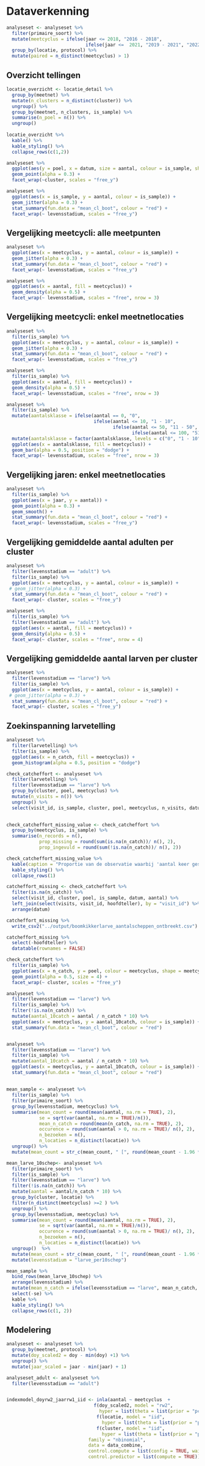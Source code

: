 

# Dataverkenning

```r

analyseset <- analyseset %>%
  filter(primaire_soort) %>%
  mutate(meetcyclus = ifelse(jaar <= 2018, "2016 - 2018",
                             ifelse(jaar <=  2021, "2019 - 2021", "2022 - 2024"))) %>%
  group_by(locatie, protocol) %>%
  mutate(paired = n_distinct(meetcyclus) > 1)

```

## Overzicht tellingen

```r
locatie_overzicht <- locatie_detail %>%
  group_by(meetnet) %>%
  mutate(n_clusters = n_distinct(cluster)) %>%
  ungroup() %>%
  group_by(meetnet, n_clusters, is_sample) %>%
  summarise(n_poel = n()) %>%
  ungroup()
  
locatie_overzicht %>%
  kable() %>%
  kable_styling() %>%
  collapse_rows(c(1,2))
```





```r

analyseset %>%
  ggplot(aes(y = poel, x = datum, size = aantal, colour = is_sample, shape = levensstadium)) +
  geom_point(alpha = 0.3) +
  facet_wrap(~cluster, scales = "free_y")
```
```r
analyseset %>%
  ggplot(aes(x = is_sample, y = aantal, colour = is_sample)) +
  geom_jitter(alpha = 0.3) +
  stat_summary(fun.data = "mean_cl_boot", colour = "red") +
  facet_wrap(~ levensstadium, scales = "free_y")
```



## Vergelijking meetcycli: alle meetpunten



```r
analyseset %>%
  ggplot(aes(x = meetcyclus, y = aantal, colour = is_sample)) +
  geom_jitter(alpha = 0.3) +
  stat_summary(fun.data = "mean_cl_boot", colour = "red") +
  facet_wrap(~ levensstadium, scales = "free_y")
```

```r
analyseset %>%
  ggplot(aes(x = aantal, fill = meetcyclus)) +
  geom_density(alpha = 0.5) +
  facet_wrap(~ levensstadium, scales = "free", nrow = 3)
```


## Vergelijking meetcycli: enkel meetnetlocaties


```r
analyseset %>%
  filter(is_sample) %>%
  ggplot(aes(x = meetcyclus, y = aantal, colour = is_sample)) +
  geom_jitter(alpha = 0.3) +
  stat_summary(fun.data = "mean_cl_boot", colour = "red") +
  facet_wrap(~ levensstadium, scales = "free_y")
```
```r
analyseset %>%
  filter(is_sample) %>%
  ggplot(aes(x = aantal, fill = meetcyclus)) +
  geom_density(alpha = 0.5) +
  facet_wrap(~ levensstadium, scales = "free", nrow = 3)
```

```r
analyseset %>%
  filter(is_sample) %>%
  mutate(aantalsklasse = ifelse(aantal == 0, "0", 
                                ifelse(aantal <= 10, "1 - 10", 
                                       ifelse(aantal <= 50, "11 - 50",
                                              ifelse(aantal <= 100, "51 - 100", "> 100"))))) %>%
  mutate(aantalsklasse = factor(aantalsklasse, levels = c("0", "1 - 10", "11 - 50", "51 - 100", "> 100"))) %>%
  ggplot(aes(x = aantalsklasse, fill = meetcyclus)) +
  geom_bar(alpha = 0.5, position = "dodge") +
  facet_wrap(~ levensstadium, scales = "free", nrow = 3)
```



## Vergelijking jaren: enkel meetnetlocaties


```r
analyseset %>%
  filter(is_sample) %>%
  ggplot(aes(x = jaar, y = aantal)) +
  geom_point(alpha = 0.3) +
  geom_smooth() +
  stat_summary(fun.data = "mean_cl_boot", colour = "red") +
  facet_wrap(~ levensstadium, scales = "free_y")
```



## Vergelijking gemiddelde aantal adulten per cluster 


```r
analyseset %>%
  filter(levensstadium == "adult") %>%
  filter(is_sample) %>%
  ggplot(aes(x = meetcyclus, y = aantal, colour = is_sample)) +
 # geom_jitter(alpha = 0.3) +
  stat_summary(fun.data = "mean_cl_boot", colour = "red") +
  facet_wrap(~ cluster, scales = "free_y")
```
```r
analyseset %>%
  filter(is_sample) %>%
  filter(levensstadium == "adult") %>%
  ggplot(aes(x = aantal, fill = meetcyclus)) +
  geom_density(alpha = 0.5) +
  facet_wrap(~ cluster, scales = "free", nrow = 4)
```

## Vergelijking gemiddelde aantal larven per cluster 


```r
analyseset %>%
  filter(levensstadium == "larve") %>%
  filter(is_sample) %>%
  ggplot(aes(x = meetcyclus, y = aantal, colour = is_sample)) +
 # geom_jitter(alpha = 0.3) +
  stat_summary(fun.data = "mean_cl_boot", colour = "red") +
  facet_wrap(~ cluster, scales = "free_y")
```

## Zoekinspanning larvetelling

```r
analyseset %>%
  filter(larvetelling) %>%
  filter(is_sample) %>%
  ggplot(aes(x = n_catch, fill = meetcyclus)) +
  geom_histogram(alpha = 0.5, position = "dodge")

check_catcheffort <- analyseset %>%
  filter(larvetelling) %>%
  filter(levensstadium == "larve") %>%
  group_by(cluster, poel, meetcyclus) %>%
  mutate(n_visits = n()) %>%
  ungroup() %>%
  select(visit_id, is_sample, cluster, poel, meetcyclus, n_visits, datum, n_catch, levensstadium, aantal)
  
```

```r
check_catcheffort_missing_value <- check_catcheffort %>%
  group_by(meetcyclus, is_sample) %>%
  summarise(n_records = n(),
            prop_missing = round(sum(is.na(n_catch))/ n(), 2),
            prop_ingevuld = round(sum(!is.na(n_catch))/ n(), 2))

check_catcheffort_missing_value %>%
  kable(caption = "Proportie van de observatie waarbij 'aantal keer geschept' niet werd ingevuld per meetcyclus") %>%
  kable_styling() %>%
  collapse_rows(1)
```

```r
catcheffort_missing <- check_catcheffort %>%
  filter(is.na(n_catch)) %>%
  select(visit_id, cluster, poel, is_sample, datum, aantal) %>%
  left_join(select(visits, visit_id, hoofdteller), by = "visit_id") %>%
  arrange(datum)

catcheffort_missing %>%
  write_csv2("../output/boomkikkerlarve_aantalscheppen_ontbreekt.csv")

catcheffort_missing %>%
  select(-hoofdteller) %>%
  datatable(rownames = FALSE)
```

```r
check_catcheffort %>%
  filter(is_sample) %>%
  ggplot(aes(x = n_catch, y = poel, colour = meetcyclus, shape = meetcyclus)) +
  geom_point(alpha = 0.5, size = 4) +
  facet_wrap(~ cluster, scales = "free_y")
```




```r


analyseset %>%
  filter(levensstadium == "larve") %>%
  filter(is_sample) %>%
  filter(!is.na(n_catch)) %>%
  mutate(aantal_10catch = aantal / n_catch * 10) %>%
  ggplot(aes(x = meetcyclus, y = aantal_10catch, colour = is_sample)) +
  stat_summary(fun.data = "mean_cl_boot", colour = "red") 


analyseset %>%
  filter(levensstadium == "larve") %>%
  filter(is_sample) %>%
  mutate(aantal_10catch = aantal / n_catch * 10) %>%
  ggplot(aes(x = meetcyclus, y = aantal_10catch, colour = is_sample)) +
  stat_summary(fun.data = "mean_cl_boot", colour = "red") 
```

##



```r
mean_sample <- analyseset %>%
  filter(is_sample) %>%
  filter(primaire_soort) %>%
  group_by(levensstadium, meetcyclus) %>%
  summarise(mean_count = round(mean(aantal, na.rm = TRUE), 2),
            se = sqrt(var(aantal, na.rm = TRUE)/n()),
            mean_n_catch = round(mean(n_catch, na.rm = TRUE), 2),
            occurence = round(sum(aantal > 0, na.rm = TRUE)/ n(), 2),
            n_bezoeken = n(),
            n_locaties = n_distinct(locatie)) %>%
  ungroup() %>%
  mutate(mean_count = str_c(mean_count, " [", round(mean_count - 1.96 * se, 2), " - ", round(mean_count + 1.96 * se, 2), "]"))

mean_larve_10schep<- analyseset %>%
  filter(primaire_soort) %>%
  filter(is_sample) %>%
  filter(levensstadium == "larve") %>%
  filter(!is.na(n_catch)) %>%
  mutate(aantal = aantal/n_catch * 10) %>%
  group_by(cluster, locatie) %>%
  filter(n_distinct(meetcyclus) >=2 ) %>%
  ungroup() %>%
  group_by(levensstadium, meetcyclus) %>%
  summarise(mean_count = round(mean(aantal, na.rm = TRUE), 2),
            se = sqrt(var(aantal, na.rm = TRUE)/n()),
            occurence = round(sum(aantal > 0, na.rm = TRUE)/ n(), 2),
            n_bezoeken = n(),
            n_locaties = n_distinct(locatie)) %>%
  ungroup()  %>%
  mutate(mean_count = str_c(mean_count, " [", round(mean_count - 1.96 * se, 2), " - ", round(mean_count + 1.96 * se, 2), "]")) %>%
  mutate(levensstadium = "larve_per10schep")

mean_sample %>%
  bind_rows(mean_larve_10schep) %>%
  arrange(levensstadium) %>%
  mutate(mean_n_catch = ifelse(levensstadium == "larve", mean_n_catch, NA)) %>%
  select(-se) %>%
  kable %>%
  kable_styling() %>%
  collapse_rows(c(1, 2))
```



## Modelering

```r

analyseset <- analyseset %>%
  group_by(meetnet, protocol) %>%
  mutate(doy_scaled2 = doy - min(doy) +1) %>%
  ungroup() %>%
  mutate(jaar_scaled = jaar - min(jaar) + 1)

analyseset_adult <- analyseset %>%
  filter(levensstadium == "adult")


indexmodel_doyrw2_jaarrw1_iid <- inla(aantal ~ meetcyclus  + 
                                f(doy_scaled2, model = "rw2", 
                                  hyper = list(theta = list(prior = "pc.prec", param = c(0.01, 0.05)))) + 
                                 f(locatie, model = "iid", 
                                   hyper = list(theta = list(prior = "pc.prec", param = c(1, 0.05))))  + 
                                 f(cluster, model = "iid", 
                                   hyper = list(theta = list(prior = "pc.prec", param = c(1, 0.05)))),
                              family = "nbinomial",
                              data = data_combine,
                              control.compute = list(config = TRUE, waic = TRUE),
                              control.predictor = list(compute = TRUE))
```


